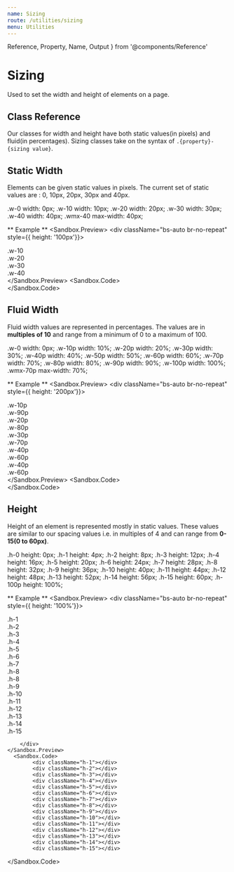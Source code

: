 ```yaml
---
name: Sizing
route: /utilities/sizing
menu: Utilities
---
```


  Reference,
  Property,
  Name,
  Output
} from '@components/Reference'


# Sizing

Used to set the width and height of elements on a page.

## Class Reference

Our classes for width and height have both static values(in pixels) and fluid(in percentages). Sizing classes take on
the syntax of `.{property}-{sizing value}`. 

## Static Width

Elements can be given static values in pixels. The current set of static values are : 0, 10px, 20px, 30px and 40px. 

<Reference> 
    <Property>
        <Name> .w-0 </Name> 
        <Output>width: 0px;</Output> 
    </Property>
    <Property>
        <Name> .w-10 </Name> 
        <Output>width: 10px;</Output> 
    </Property>
    <Property>
        <Name> .w-20 </Name> 
        <Output>width: 20px;</Output> 
    </Property>
    <Property>
        <Name> .w-30 </Name> 
        <Output>width: 30px;</Output> 
    </Property>
    <Property>
        <Name> .w-40 </Name> 
        <Output>width: 40px;</Output> 
    </Property>
    <Property>
        <Name> .wmx-40 </Name> 
        <Output>max-width: 40px;</Output> 
    </Property>
</Reference>    

** Example **
<Sandbox>
    <Sandbox.Preview>
        <div className="bs-auto br-no-repeat" style={{ height: '100px'}}>
            <div className="bs-solid d-flex mb-2">
                <div className="bg-primary-400 c-grey-80 w-10 mr-2"> </div>
                <span>.w-10</span>
            </div>
            <div className="bs-solid d-flex mb-2">
                <div className="bg-primary-400 c-grey-80 w-20 mr-2"> </div>
                <span>.w-20</span>
            </div>
            <div className="bs-solid d-flex mb-2">
                <div className="bg-primary-400 c-grey-80 w-30 mr-2"> </div>
                <span>.w-30</span>
            </div>
            <div className="bs-solid d-flex mb-2">
                <div className="bg-primary-400 c-grey-80 w-40 mr-2"> </div>
                <span>.w-40</span>
            </div>
        </div>
    </Sandbox.Preview>
      <Sandbox.Code>
            <div className="w-10"></div>
            <div className="w-20"></div>
            <div className="w-30"></div>
            <div className="w-40"></div>
  </Sandbox.Code>
</Sandbox>

## Fluid Width

Fluid width values are represented in percentages. The values are in **multiples of 10** and range from a minimum of 0 to a maximum of 100. 

<Reference> 
    <Property>
        <Name> .w-0 </Name> 
        <Output>width: 0px;</Output> 
    </Property>
    <Property>
        <Name> .w-10p </Name> 
        <Output>width: 10%;</Output> 
    </Property>
    <Property>
        <Name> .w-20p </Name> 
        <Output>width: 20%;</Output> 
    </Property>
    <Property>
        <Name> .w-30p </Name> 
        <Output>width: 30%;</Output> 
    </Property>
    <Property>
        <Name> .w-40p </Name> 
        <Output>width: 40%;</Output> 
    </Property>
    <Property>
        <Name> .w-50p </Name> 
        <Output>width: 50%;</Output> 
    </Property>
    <Property>
        <Name> .w-60p </Name> 
        <Output>width: 60%;</Output> 
    </Property>
    <Property>
        <Name> .w-70p </Name> 
        <Output>width: 70%;</Output> 
    </Property>
    <Property>
        <Name> .w-80p </Name> 
        <Output>width: 80%;</Output> 
    </Property>
    <Property>
        <Name> .w-90p </Name> 
        <Output>width: 90%;</Output> 
    </Property>
    <Property>
        <Name> .w-100p </Name> 
        <Output>width: 100%;</Output> 
    </Property>
    <Property>
        <Name> .wmx-70p </Name> 
        <Output>max-width: 70%;</Output> 
    </Property>
</Reference>

** Example **
<Sandbox>
    <Sandbox.Preview>
        <div className="bs-auto br-no-repeat" style={{ height: '200px'}}>
            <div className="bs-solid d-flex mb-2">
                <div className="bg-primary-400 ba c-grey-80 w-10p pl-2 py-2">.w-10p </div>
                <div className="bg-primary-400 ba c-grey-80 w-90p pl-2 py-2">.w-90p </div>
            </div>
            <div className="bs-solid d-flex mb-2">
                <div className="bg-primary-400 ba c-grey-80 w-20p pl-2 py-2">.w-20p </div>
                <div className="bg-primary-400 ba c-grey-80 w-80p pl-2 py-2">.w-80p </div>
            </div>
            <div className="bs-solid d-flex mb-2">
                <div className="bg-primary-400 ba c-grey-80 w-30p pl-2 py-2">.w-30p </div>
                <div className="bg-primary-400 ba c-grey-80 w-70p pl-2 py-2">.w-70p </div>
            </div>
            <div className="bs-solid d-flex mb-2">
                <div className="bg-primary-400 ba c-grey-80 w-40p pl-2 py-2">.w-40p </div>
                <div className="bg-primary-400 ba c-grey-80 w-60p pl-2 py-2">.w-60p </div>
            </div>
            <div className="bs-solid d-flex mb-2">
                <div className="bg-primary-400 ba c-grey-80 w-50p pl-2 py-2">.w-40p </div>
                <div className="bg-primary-400 ba c-grey-80 w-50p pl-2 py-2">.w-60p </div>
            </div>
        </div>
    </Sandbox.Preview>
      <Sandbox.Code>
            <div className="w-10p"></div>
            <div className="w-20p"></div>
            <div className="w-30p"></div>
            <div className="w-40p"></div>
            <div className="w-50p"></div>
  </Sandbox.Code>
</Sandbox>

## Height

Height of an element is represented mostly in static values. These values are similar to our spacing values i.e. in multiples of 4
and can range from **0-15(0 to 60px)**. 

<Reference> 
    <Property>
        <Name> .h-0 </Name> 
        <Output>height: 0px;</Output> 
    </Property>
    <Property>
        <Name> .h-1 </Name> 
        <Output>height: 4px;</Output> 
    </Property>
    <Property>
        <Name> .h-2 </Name> 
        <Output>height: 8px;</Output> 
    </Property>
    <Property>
        <Name> .h-3 </Name> 
        <Output>height: 12px;</Output> 
    </Property>
    <Property>
        <Name> .h-4 </Name> 
        <Output>height: 16px;</Output> 
    </Property>
    <Property>
        <Name> .h-5 </Name> 
        <Output>height: 20px;</Output> 
    </Property>
    <Property>
        <Name> .h-6 </Name> 
        <Output>height: 24px;</Output> 
    </Property>
    <Property>
        <Name> .h-7 </Name> 
        <Output>height: 28px;</Output> 
    </Property>
    <Property>
        <Name> .h-8 </Name> 
        <Output>height: 32px;</Output> 
    </Property>
    <Property>
        <Name> .h-9 </Name> 
        <Output>height: 36px;</Output> 
    </Property>
    <Property>
        <Name> .h-10 </Name> 
        <Output>height: 40px;</Output> 
    </Property>
    <Property>
        <Name> .h-11 </Name> 
        <Output>height: 44px;</Output> 
    </Property>
    <Property>
        <Name> .h-12 </Name> 
        <Output>height: 48px;</Output> 
    </Property>
    <Property>
        <Name> .h-13 </Name> 
        <Output>height: 52px;</Output> 
    </Property>
    <Property>
        <Name> .h-14 </Name> 
        <Output>height: 56px;</Output> 
    </Property>
    <Property>
        <Name> .h-15 </Name> 
        <Output>height: 60px;</Output> 
    </Property>
    <Property>
        <Name> .h-100p </Name> 
        <Output>height: 100%;</Output> 
    </Property>
</Reference>

** Example **
<Sandbox>
    <Sandbox.Preview>
        <div className="bs-auto br-no-repeat" style={{ height: '100%'}}>
            <div className="bs-solid d-flex flex-column mb-2">
                <span>.h-1</span>
                <div className="bg-primary-400 c-grey-80 h-4 mr-2"> </div>
            </div>
            <div className="bs-solid d-flex flex-column mb-2">
                <span>.h-2</span>
                <div className="bg-primary-400 c-grey-80 h-8 mr-2"> </div>
            </div>
            <div className="bs-solid d-flex flex-column mb-2">
                <span>.h-3</span>
                <div className="bg-primary-400 c-grey-80 h-12 mr-2"> </div>
            </div>
            <div className="bs-solid d-flex flex-column mb-2">
                <span>.h-4</span>
                <div className="bg-primary-400 c-grey-80 h-16 mr-2"> </div>
            </div>
            <div className="bs-solid d-flex flex-column mb-2">
                <span>.h-5</span>
                <div className="bg-primary-400 c-grey-80 h-20 mr-2"> </div>
            </div>
            <div className="bs-solid d-flex flex-column mb-2">
                <span>.h-6</span>
                <div className="bg-primary-400 c-grey-80 h-24 mr-2"> </div>
            </div>
            <div className="bs-solid d-flex flex-column mb-2">
                <span>.h-7</span>
                <div className="bg-primary-400 c-grey-80 h-28 mr-2"> </div>
            </div>
            <div className="bs-solid d-flex flex-column mb-2">
                <span>.h-8</span>
                <div className="bg-primary-400 c-grey-80 h-32 mr-2"> </div>
            </div>
            <div className="bs-solid d-flex flex-column mb-2">
                <span>.h-8</span>
                <div className="bg-primary-400 c-grey-80 h-32 mr-2"> </div>
            </div>
            <div className="bs-solid d-flex flex-column mb-2">
                <span>.h-9</span>
                <div className="bg-primary-400 c-grey-80 h-36 mr-2"> </div>
            </div>
            <div className="bs-solid d-flex flex-column mb-2">
                <span>.h-10</span>
                <div className="bg-primary-400 c-grey-80 h-40 mr-2"> </div>
            </div>
            <div className="bs-solid d-flex flex-column mb-2">
                <span>.h-11</span>
                <div className="bg-primary-400 c-grey-80 h-44 mr-2"> </div>
            </div>
            <div className="bs-solid d-flex flex-column mb-2">
                <span>.h-12</span>
                <div className="bg-primary-400 c-grey-80 h-48 mr-2"> </div>
            </div>
            <div className="bs-solid d-flex flex-column mb-2">
                <span>.h-13</span>
                <div className="bg-primary-400 c-grey-80 h-52 mr-2"> </div>
            </div>
            <div className="bs-solid d-flex flex-column mb-2">
                <span>.h-14</span>
                <div className="bg-primary-400 c-grey-80 h-56 mr-2"> </div>
            </div>
            <div className="bs-solid d-flex flex-column mb-2">
                <span>.h-15</span>
                <div className="bg-primary-400 c-grey-80 h-60 mr-2"> </div>
            </div>
            
        </div>
    </Sandbox.Preview>
      <Sandbox.Code>
            <div className="h-1"></div>
            <div className="h-2"></div>
            <div className="h-3"></div>
            <div className="h-4"></div>
            <div className="h-5"></div>
            <div className="h-6"></div>
            <div className="h-7"></div>
            <div className="h-8"></div>
            <div className="h-9"></div>
            <div className="h-10"></div>
            <div className="h-11"></div>
            <div className="h-12"></div>
            <div className="h-13"></div>
            <div className="h-14"></div>
            <div className="h-15"></div>
  </Sandbox.Code>
</Sandbox>